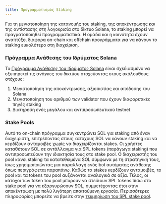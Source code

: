 ```yaml
---
title: Προγραμματισμός Staking
---
```


Για τη μεγιστοποίηση της κατανομής του staking, της αποκέντρωσης και της
αντίστασης στη λογοκρισία στο δίκτυο Solana, το staking μπορεί να
πραγματοποιηθεί προγραμματιστικά. Η ομάδα και η κοινότητα έχουν αναπτύξει
διάφορα on-chain και offchain προγράμματα για να κάνουν το staking ευκολότερο
στη διαχείριση.

### Πρόγραμμα Ανάθεσης του Ιδρύματος Solana

Το
[Πρόγραμμα Ανάθεσης του Ιδρύματος Solana](https://solana.org/delegation-program)
είναι σχεδιασμένο να εξυπηρετεί τις ανάγκες του δικτύου στοχεύοντας στους
ακόλουθους στόχους:

1. Μεγιστοποίηση της αποκέντρωσης, αξιοπιστίας και απόδοσης του Solana
2. Μεγιστοποίηση του αριθμού των validator που έχουν διαφορετικές πηγές staking
3. Διατήρηση ενός μεγάλου και αντιπροσωπευτικού testnet

### Stake Pools

Αυτό το on-chain πρόγραμμα συγκεντρώνει SOL για staking από έναν διαχειριστή,
επιτρέποντας στους κατόχους SOL να κάνουν staking και να κερδίζουν ανταμοιβές
χωρίς να διαχειρίζονται stakes. Οι χρήστες καταθέτουν SOL σε αντάλλαγμα για SPL
tokens (παράγωγα staking) που αντιπροσωπεύουν την ιδιοκτησία τους στο stake
pool. Ο διαχειριστής του pool κάνει staking τα κατατεθειμένα SOL σύμφωνα με τη
στρατηγική τους, ίσως χρησιμοποιώντας μια παραλλαγή ενός bot αυτόματης ανάθεσης
όπως περιγράφεται παραπάνω. Καθώς τα stakes κερδίζουν ανταμοιβές, το pool και τα
tokens του pool αυξάνονται αναλογικά σε αξία. Τέλος, οι κάτοχοι των token του
pool μπορούν να στείλουν SPL tokens πίσω στο stake pool για να εξαργυρώσουν SOL,
συμμετέχοντας έτσι στην αποκέντρωση με πολύ λιγότερη απαιτούμενη εργασία.
Περισσότερες πληροφορίες μπορείτε να βρείτε στην
[τεκμηρίωση του SPL stake pool](https://spl.solana.com/stake-pool).
